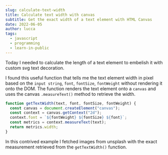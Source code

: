 ```yaml
---
slug: calculate-text-width
title: Calculate text width with canvas
subtitle: Get the exact width of a text element with HTML Canvas
date: 2022-06-05
author: lucca
tags:
  - javascript
  - programming
  - learn-in-public
---
```


Today I needed to calculate the length of a text element to embelish it with custom svg text decoration.

I found this useful function that tells me the text element width in pixel based on the `input string`, `font`, `fontSize`, `fontWeight` without rendering it onto the DOM.
The function renders the text element onto a `canvas` and uses the canvas `.measureText()` method to retrieve the width.

```js
function getTextWidth(text, font, fontSize, fontWeight) {
  const canvas = document.createElement("canvas");
  const context = canvas.getContext("2d");
  context.font = `${fontWeight} ${fontSize} ${font}`;
  const metrics = context.measureText(text);
  return metrics.width;
}
```

In this contrived example I fetched images from unsplash with the exact measurement retrieved from the
`getTextWidth()` function.

<CodeSandbox url="https://codesandbox.io/embed/strikethrough-text-yjkeih?fontsize=14&hidenavigation=1&theme=dark"/>












